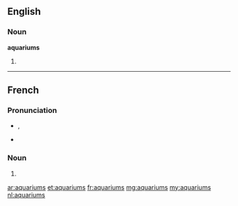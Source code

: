 ==English==

===Noun===
'''aquariums'''

# {{plural of|aquarium}}

----

==French==

===Pronunciation===

* {{IPA|lang=fr|/a.kwa.ʁjɔm/}}, {{X-SAMPA|/a.kwa.RjOm/}}
* {{homophones|aquarium}}

===Noun===
{{head|fr|plural}} {{m|p}}

# {{plural of|aquarium|lang=fr}}

[[ar:aquariums]]
[[et:aquariums]]
[[fr:aquariums]]
[[mg:aquariums]]
[[my:aquariums]]
[[nl:aquariums]]